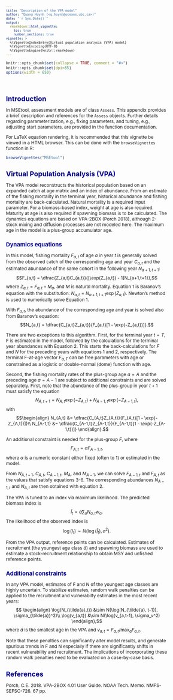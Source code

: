 ---
title: "Description of the VPA model"
author: "Quang Huynh (<q.huynh@oceans.ubc.ca>)"
date: "`r Sys.Date()`"
output:
  rmarkdown::html_vignette:
    toc: true
    number_sections: true
vignette: >
  %\VignetteIndexEntry{Virtual population analysis (VPA) model}
  %\VignetteEncoding{UTF-8}
  %\VignetteEngine{knitr::rmarkdown}
---
<script type="text/x-mathjax-config">
  MathJax.Hub.Config({ TeX: { equationNumbers: {autoNumber: "all"} } });
</script>

<style type="text/css">

body{ /* Normal  */
   font-size: 12px;
}
td {  /* Table  */
   font-size: 8px;
}
h1 { /* Header 1 */
 font-size: 18px;
 color: DarkBlue;
}
h2 { /* Header 2 */
 font-size: 15px;
 color: DarkBlue;
}
h3 { /* Header 3 */
 font-size: 14px;
 color: DarkBlue;
}
code.r{ /* Code block */
  font-size: 10px;
}
pre { /* Code block */
  font-size: 10px
}
</style>


```{r set options, echo = FALSE}
knitr::opts_chunk$set(collapse = TRUE, comment = "#>")
knitr::opts_chunk$set(dpi=85)
options(width = 650)
```

<br>

# Introduction

In MSEtool, assessment models are of class `Assess`. This appendix provides a brief description and references for the `Assess` objects. Further details regarding parameterization, e.g., fixing parameters, and tuning, e.g., adjusting start parameters, are provided in the function documentation.

For LaTeX equation rendering, it is recommended that this vignette be viewed in a HTML browser. This can be done with the `browseVignettes` function in R:

```{r, eval = FALSE}
browseVignettes("MSEtool")
```

# Virtual Population Analysis (VPA)
The VPA model reconstructs the historical population based on an expanded catch at age matrix and an index of abundance. From an estimate of the fishing mortality in the terminal year, historical abundance and fishing mortality are back-calculated. Natural mortality is a required input parameter. For a biomass-based index, weight at age is also required. Maturity at age is also required if spawning biomass is to be calculated. The dynamics equations are based on VPA-2BOX (Porch 2018), although 2-stock mixing and diffusion processes are not modeled here. The maximum age in the model is a plus-group accumulator age.

## Dynamics equations
In this model, fishing mortality $F_{a,t}$ of age $a$ in year $t$ is generally solved from the observed catch of the corresponding age and year $C_{a,t}$ and the estimated abundance of the same cohort in the following year $N_{a+1,t+1}$:
$$F_{a,t} = \dfrac{Z_{a,t}C_{a,t}}{[\exp(Z_{a,t}) - 1]N_{a+1,t+1}},$$
where $Z_{a,t} = F_{a,t} + M_a$, and $M$ is natural mortality. Equation 1 is Baranov's equation with the substitution: $N_{a,t}=N_{a+1,t+1}\exp(Z_{a,t})$. Newton's method is used to numerically solve Equation 1.

With $F_{a,t}$, the abundance of the corresponding age and year is solved also from Baranov's equation:
$$N_{a,t} = \dfrac{C_{a,t}Z_{a,t}}{F_{a,t}[1 - \exp(-Z_{a,t})]}.$$

There are two exceptions to this algorithm. First, for the terminal year $t=T$, F is estimated in the model, followed by the calculations for the terminal year abundances with Equation 2. This starts the back-calculations for $F$ and $N$ for the preceding years with equations 1 and 2, respectively. The terminal F-at-age vector $F_{a,T}$ can be free parameters with age or constrained as a logistic or double-normal (dome) function with age.

Second, the fishing mortality rates of the plus-group age $a=A$ and the preceding age $a=A-1$ are subject to additional constraints and are solved separately. First, note that the abundance of the plus-group in year $t+1$ must satisfy the equation
$$ N_{A,t+1} = N_{A,t}\exp(-Z_{A,t}) + N_{A-1,t}\exp(-Z_{A-1,t}),$$
with
$$\begin{align}
N_{A,t} &= \dfrac{C_{A,t}Z_{A,t}}{F_{A,t}[1 - \exp(-Z_{A,t})]}\\
N_{A-1,t} &= \dfrac{C_{A-1,t}Z_{A-1,t}}{F_{A-1,t}[1 - \exp(-Z_{A-1,t})]}
\end{align}.$$

An additional constraint is needed for the plus-group $F$, where
$$F_{A,t} = \alpha F_{A-1,t},$$
where $\alpha$ is a numeric constant either fixed (often to 1) or estimated in the model.

From $N_{A,t+1}$, $C_{A,t}$, $C_{A-1,t}$, $M_A$, and $M_{A-1}$, we can solve $F_{A-1,t}$ and $F_{A,t}$ as the values that satisfy equations 3-6. The corresponding abundances $N_{A-1,t}$ and $N_{A,t}$ are then obtained with equation 2.

The VPA is tuned to an index via maximum likelihood. The predicted biomass index is
$$ \hat{I}_t = \hat{q}\sum_a N_{a,t} w_a.$$
The likelihood of the observed index is
$$\log(I_t) \sim N(\log(\hat{I}_t), \sigma^2).$$

From the VPA output, reference points can be calculated. Estimates of recruitment (the youngest age class $\tilde{a}$) and spawning biomass are used to estimate a stock-recruitment relationship to obtain MSY and unfished reference points.

## Additional constraints
In any VPA model, estimates of F and N of the youngest age classes are highly uncertain. To stabilize estimates, random walk penalties can be applied to the  recruitment and vulnerabilty estimates in the most recent years:
$$ \begin{align}
\log(N_{\tilde{a},t}) &\sim N(\log(N_{\tilde{a}, t-1}), \sigma_{\tilde{a}}^2)\\
\log(v_{a,t}) &\sim N(\log(v_{a,t-1}, \sigma_v^2)
\end{align},$$
where $\tilde{a}$ is the smallest age in the VPA and $v_{a,t} = F_{a,t}/\max_a F_{a,t}$.

Note that these penalties can significantly alter model results, and generate spurious trends in F and N especially if there are significantly shifts in recent vulnerability and recruitment. The implications of incorporating these random walk penalties need to be evaluated on a case-by-case basis.

# References

Porch, C.E. 2018. VPA-2BOX 4.01 User Guide. NOAA Tech. Memo. NMFS-SEFSC-726. 67 pp.
